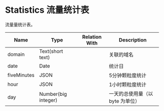 # Statistics 流量统计表

流量量统计表。

| Name        | Type                | Relation With | Description         |
|-------------|---------------------|---------------|---------------------|
| domain      | Text(short text)    |               | 关联的域名               |
| date        | Date                |               | 统计日                 |
| fiveMinutes | JSON                |               | 5分钟颗粒度统计            |
| hour        | JSON                |               | 1小时颗粒度统计            |
| day         | Number(big integer) |               | 一天的总使用量（以 byte 为单位） |



